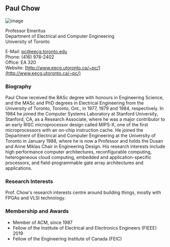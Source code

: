 ## Paul Chow

![image](./images/chow.jpg)

Professor Emeritus<br/>
Department of Electrical and Computer Engineering<br/>
University of Toronto

E-Mail: [pc@eecg.toronto.edu](mailto:pc@eecg.toronto.edu)<br/>
Phone: (416) 978-2402<br/>
Office: EA 320<br/>
Website: [http://www.eecg.utoronto.ca/~pc/](http://www.eecg.utoronto.ca/~pc/)

### Biography

Paul Chow received the BASc degree with honours in Engineering Science, and the MASc and PhD degrees in Electrical Engineering from the University of Toronto, Toronto, Ont., in 1977, 1979 and 1984, respectively.  In 1984 he joined the Computer Systems Laboratory at Stanford University, Stanford, CA, as a Research Associate, where he was a major contributor to an early RISC microprocessor design called MIPS-X, one of the first microprocessors with an on-chip instruction cache. He joined the Department of Electrical and Computer Engineering at the University of Toronto in January 1988, where he is now a Professor and holds the Dusan and Anne Miklas Chair in Engineering Design. His research interests include high performance computer architectures, reconfigurable computing, heterogeneous cloud computing, embedded and application-specific processors, and field-programmable gate array architectures and applications.

### Research Interests

Prof. Chow's research interests centre around building things, mostly with FPGAs and VLSI technology.

### Membership and Awards

- Member of ACM, since 1987
- Fellow of the Institute of Electrical and Electronics Engineers (FIEEE) 2019
- Fellow of the Engineering Institute of Canada (FEIC)
